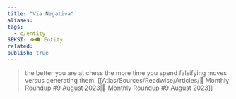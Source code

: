 ```yaml
---
title: "Via Negativa"
aliases: 
tags:
  - c/entity
SEKSI: 👁️‍🗨️ Entity
related:
publish: true
---
```


> the better you are at chess the more time you spend falsifying moves versus generating them. 
> [[Atlas/Sources/Readwise/Articles/📰 Monthly Roundup #9 August 2023|📰 Monthly Roundup #9 August 2023]]
